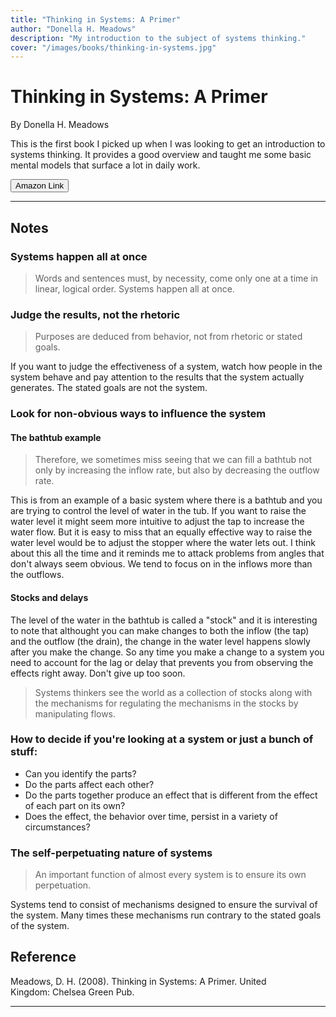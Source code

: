 ```yaml
---
title: "Thinking in Systems: A Primer"
author: "Donella H. Meadows"
description: "My introduction to the subject of systems thinking."
cover: "/images/books/thinking-in-systems.jpg"
---
```


# Thinking in Systems: A Primer

By Donella H. Meadows

<p className="large">
  This is the first book I picked up when I was looking to get an introduction
  to systems thinking. It provides a good overview and taught me some basic
  mental models that surface a lot in daily work.
</p>

<Button href="https://www.amazon.com/Thinking-Systems-Donella-H-Meadows/dp/1603580557">
  <Icon icon="external" className="w-5 mr-2" />
  Amazon Link
</Button>

---

## Notes

### Systems happen all at once

> Words and sentences must, by necessity, come only one at a time in linear, logical order. Systems happen all at once.

### Judge the results, not the rhetoric

> Purposes are deduced from behavior, not from rhetoric or stated goals.

If you want to judge the effectiveness of a system, watch how people in the system behave and pay attention to the results that the system actually generates. The stated goals are not the system.

### Look for non-obvious ways to influence the system

#### The bathtub example

> Therefore, we sometimes miss seeing that we can fill a bathtub not only by increasing the inflow rate, but also by decreasing the outflow rate.

This is from an example of a basic system where there is a bathtub and you are trying to control the level of water in the tub. If you want to raise the water level it might seem more intuitive to adjust the tap to increase the water flow. But it is easy to miss that an equally effective way to raise the water level would be to adjust the stopper where the water lets out. I think about this all the time and it reminds me to attack problems from angles that don't always seem obvious. We tend to focus on in the inflows more than the outflows.

#### Stocks and delays

The level of the water in the bathtub is called a "stock" and it is interesting to note that althought you can make changes to both the inflow (the tap) and the outflow (the drain), the change in the water level happens slowly after you make the change. So any time you make a change to a system you need to account for the lag or delay that prevents you from observing the effects right away. Don't give up too soon.

> Systems thinkers see the world as a collection of stocks along with the mechanisms for regulating the mechanisms in the stocks by manipulating flows.

### How to decide if you're looking at a system or just a bunch of stuff:

- Can you identify the parts?
- Do the parts affect each other?
- Do the parts together produce an effect that is different from the effect of each part on its own?
- Does the effect, the behavior over time, persist in a variety of circumstances?

### The self-perpetuating nature of systems

> An important function of almost every system is to ensure its own perpetuation.

Systems tend to consist of mechanisms designed to ensure the survival of the system. Many times these mechanisms run contrary to the stated goals of the system.

<HrSection />

## Reference

Meadows, D. H. (2008). Thinking in Systems: A Primer. United Kingdom: Chelsea Green Pub.

---
